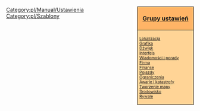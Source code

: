 <noinclude>
</noinclude><div style="float:right; padding-left:12px; background:#ffffff;">
<div style="width:140px; border:1px solid #000000; background:#ffb466; padding:5px; -moz-border-radius-topleft:5px; -moz-border-radius-topright:5px; font-size: 12pt;">
<center><strong><font size="3">[[pl/Archive/Manual/Settings/Ustawienia#grupy-ustawien-pl|Grupy ustawień]]</font></strong></center>
</div>
<div style="width:140px;  border:1px solid black; border-top-width: 0px; background:#ffd496; padding:5px; -moz-border-radius-bottomleft:5px; -moz-border-radius-bottomright:8px; font-size: 8pt;">
[[pl/Archive/Unmapped/Ustawienia/Lokalizacja|Lokalizacja]]<br>
[[pl/Archive/Unmapped/Ustawienia/Grafika|Grafika]]<br>
[[pl/Archive/Unmapped/Ustawienia/Dźwięk|Dźwięk]]<br>
[[pl/Archive/Unmapped/Ustawienia/Interfejs|Interfejs]]<br>
[[pl/Archive/Unmapped/Ustawienia/Wiadomości i porady|Wiadomości i porady]]<br>
[[pl/Archive/Unmapped/Ustawienia/Firma|Firma]]<br>
[[pl/Archive/Unmapped/Ustawienia/Finanse|Finanse]]<br>
[[pl/Archive/Unmapped/Ustawienia/Pojazdy|Pojazdy]]<br>
[[pl/Archive/Unmapped/Ustawienia/Ograniczenia|Ograniczenia]]<br>
[[pl/Archive/Unmapped/Ustawienia/Awarie i katastrofy|Awarie i katastrofy]]<br>
[[pl/Archive/Unmapped/Ustawienia/Tworzenie mapy|Tworzenie mapy]]<br>
[[pl/Archive/Unmapped/Ustawienia/Środowisko|Środowisko]]<br>
[[pl/Archive/Unmapped/Ustawienia/Rywale|Rywale]]
</div>
</div><noinclude>
[[Category:pl/Manual/Ustawienia]][[Category:pl/Szablony]]
</noinclude>